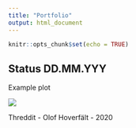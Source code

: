 ```yaml
---
title: "Portfolio"
output: html_document
---
```


```r
knitr::opts_chunk$set(echo = TRUE)
```

## Status DD.MM.YYY

Example plot

![](Plots/Category-Underwear_shirts-Times_used.png)

Threddit - Olof Hoverfält - 2020